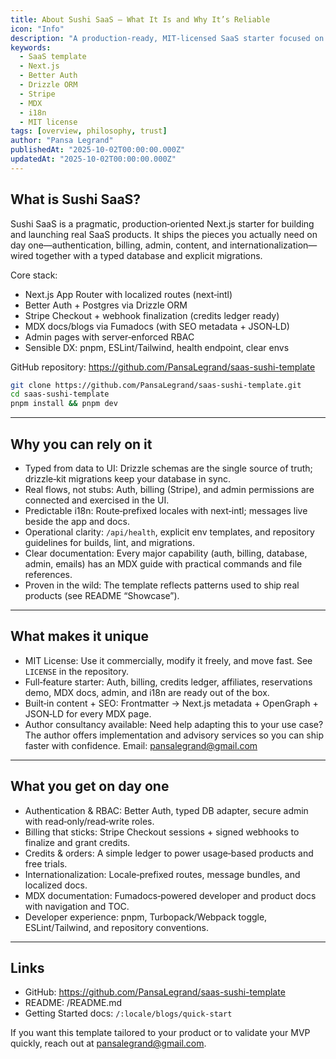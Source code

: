 ```yaml
---
title: About Sushi SaaS — What It Is and Why It’s Reliable
icon: "Info"
description: "A production‑ready, MIT‑licensed SaaS starter focused on shipping real products: i18n, Better Auth, Drizzle ORM, Stripe billing, MDX docs, RBAC admin, and practical DX. Built to be cloned, extended, and trusted."
keywords:
  - SaaS template
  - Next.js
  - Better Auth
  - Drizzle ORM
  - Stripe
  - MDX
  - i18n
  - MIT license
tags: [overview, philosophy, trust]
author: "Pansa Legrand"
publishedAt: "2025-10-02T00:00:00.000Z"
updatedAt: "2025-10-02T00:00:00.000Z"
---
```


## What is Sushi SaaS?

Sushi SaaS is a pragmatic, production‑oriented Next.js starter for building and launching real SaaS products. It ships the pieces you actually need on day one—authentication, billing, admin, content, and internationalization—wired together with a typed database and explicit migrations.

Core stack:

- Next.js App Router with localized routes (next‑intl)
- Better Auth + Postgres via Drizzle ORM
- Stripe Checkout + webhook finalization (credits ledger ready)
- MDX docs/blogs via Fumadocs (with SEO metadata + JSON‑LD)
- Admin pages with server‑enforced RBAC
- Sensible DX: pnpm, ESLint/Tailwind, health endpoint, clear envs

GitHub repository: https://github.com/PansaLegrand/saas-sushi-template

```bash
git clone https://github.com/PansaLegrand/saas-sushi-template.git
cd saas-sushi-template
pnpm install && pnpm dev
```

---

## Why you can rely on it

- Typed from data to UI: Drizzle schemas are the single source of truth; drizzle‑kit migrations keep your database in sync.
- Real flows, not stubs: Auth, billing (Stripe), and admin permissions are connected and exercised in the UI.
- Predictable i18n: Route‑prefixed locales with next‑intl; messages live beside the app and docs.
- Operational clarity: `/api/health`, explicit env templates, and repository guidelines for builds, lint, and migrations.
- Clear documentation: Every major capability (auth, billing, database, admin, emails) has an MDX guide with practical commands and file references.
- Proven in the wild: The template reflects patterns used to ship real products (see README “Showcase”).

---

## What makes it unique

- MIT License: Use it commercially, modify it freely, and move fast. See `LICENSE` in the repository.
- Full‑feature starter: Auth, billing, credits ledger, affiliates, reservations demo, MDX docs, admin, and i18n are ready out of the box.
- Built‑in content + SEO: Frontmatter → Next.js metadata + OpenGraph + JSON‑LD for every MDX page.
- Author consultancy available: Need help adapting this to your use case? The author offers implementation and advisory services so you can ship faster with confidence. Email: pansalegrand@gmail.com

---

## What you get on day one

- Authentication & RBAC: Better Auth, typed DB adapter, secure admin with read‑only/read‑write roles.
- Billing that sticks: Stripe Checkout sessions + signed webhooks to finalize and grant credits.
- Credits & orders: A simple ledger to power usage‑based products and free trials.
- Internationalization: Locale‑prefixed routes, message bundles, and localized docs.
- MDX documentation: Fumadocs‑powered developer and product docs with navigation and TOC.
- Developer experience: pnpm, Turbopack/Webpack toggle, ESLint/Tailwind, and repository conventions.

---

## Links

- GitHub: https://github.com/PansaLegrand/saas-sushi-template
- README: /README.md
- Getting Started docs: `/:locale/blogs/quick-start`

If you want this template tailored to your product or to validate your MVP quickly, reach out at pansalegrand@gmail.com.
